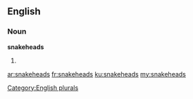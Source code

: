==English==

===Noun===
'''snakeheads'''

# {{plural of|[[snakehead]]}}

[[Category:English plurals]]

[[ar:snakeheads]]
[[fr:snakeheads]]
[[ku:snakeheads]]
[[my:snakeheads]]